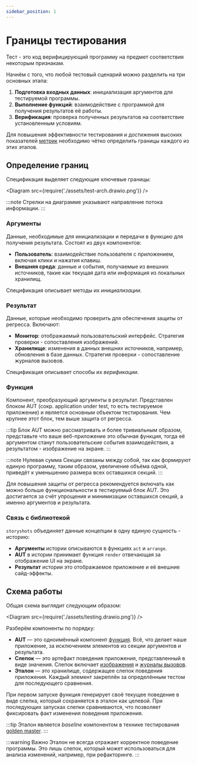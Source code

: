 ```yaml
---
sidebar_position: 1
---
```



# Границы тестирования

Тест - это код верифицирующий программу на предмет соответствия некоторым признакам.

Начнём с того, что любой тестовый сценарий можно разделить на три основных этапа:

1. **Подготовка входных данных**: инициализация аргументов для тестируемой программы.
2. **Выполнение функций**: взаимодействие с программой для получения результатов её работы.
3. **Верификация**: проверка полученных результатов на соответствие установленным условиям.

Для повышения эффективности тестирования и достижения высоких показателей [метрик](/specification/metrics) необходимо чётко определить
границы каждого из этих этапов.

## Определение границ

Спецификация выделяет следующие ключевые границы:

<Diagram src={require('./assets/test-arch.drawio.png')} />

:::note
Стрелки на диаграмме указывают направление потока информации.
:::

### Аргументы

Данные, необходимые для инициализации и передачи в функцию для получения результата. Состоят из двух компонентов:

- **Пользователь**: взаимодействие пользователя с приложением, включая клики и нажатия клавиш.
- **Внешняя среда**: данные и события, получаемые из внешних источников, такие как текущая дата или информация из
  локальных хранилищ.

Спецификация описывает методы их *инициализации*.

### Результат

Данные, которые необходимо проверить для обеспечения защиты от регресса. Включают:

- **Монитор**: отображаемый пользовательский интерфейс. Стратегия проверки - сопоставления изображений.
- **Хранилище**: изменения в данных внешних источников, например, обновления в базе данных. Стратегия проверки -
  сопоставление журналов вызовов.

Спецификация описывает способы их *верификации*.

### Функция

Компонент, преобразующий аргументы в результат. Представлен блоком AUT (сокр. application under test, то есть
тестируемое приложение) и является основным объектом тестирования. Чем крупнее этот блок, тем выше защита от регресса.

:::tip
Блок AUT можно рассматривать и более тривиальным образом, представьте что ваше веб-приложение это обычная функция, тогда
её аргументом станут пользовательские события взаимодействия, а результатом - изображение на экране.
:::

:::note Нулевая сумма
Секции связаны между собой, так как формируют единую программу, таким образом, увеличение объёма одной, приведёт к
уменьшению размера всех оставшихся секций.
:::

Для повышения защиты от регресса рекомендуется включать как можно больше функциональности в тестируемый блок AUT. Это
достигается за счёт упрощения и минимизации оставшихся секций, а именно аргументов и результата.

### Связь с библиотекой

`storyshots` объединяет данные концепции в одну единую сущность - историю:

- **Аргументы** истории описываются в функциях `act` и `arrange`.
- **AUT** в истории принимает функция `render` отвечающая за отображение UI на экране.
- **Результат** истории это отображаемое приложение и её внешние сайд-эффекты.

## Схема работы

Общая схема выглядит следующим образом:

<Diagram src={require('./assets/testing.drawio.png')} />

Разберём компоненты по порядку:

* **AUT** — это одноимённый компонент [функция](/specification/requirements/borders#функция). Всё, что делает наше
  приложение, за исключением элементов из секции аргументов и результата.
* **Слепок** — это артефакт поведения приложения, представленный в виде значения. Слепок
  включает [изображения](/specification/requirements/monitor)
  и [журналы вызовов](/specification/requirements/storage).
* **Эталон** — это хранилище, содержащее слепок поведения приложения. Каждый элемент закреплён за определённым тестом
  для последующего сравнения.

При первом запуске функция генерирует своё текущее поведение в виде слепка, который сохраняется в эталон как целевой.
При последующих запусках слепки сравниваются, что позволяет фиксировать факт изменения поведения приложения.

:::tip
Эталон является *baseline* компонентом в технике
тестирования [golden master](https://blog.thecodewhisperer.com/permalink/surviving-legacy-code-with-golden-master-and-sampling).
:::

:::warning Важно
Эталон не всегда отражает корректное поведение программы. Это лишь слепок, который может использоваться для анализа
изменений, например, при рефакторинге.
:::
